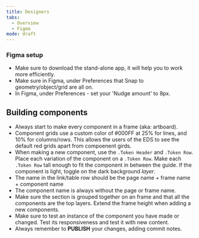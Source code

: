 ```yaml
---
title: Designers
tabs: 
  - Overview
  - Figma
mode: draft
---
```


### Figma setup 

* Make sure to download the stand-alone app, it will help you to work more efficiently. 
* Make sure in Figma, under Preferences that Snap to geometry/object/grid are all on. 
* In Figma, under Preferences - set your 'Nudge amount' to 8px. 


## Building components

* Always start to make every component in a frame (aka: artboard). 
* Component grids use a custom color of #000FF at 25% for lines, and 10% for columns/rows. This allows the users of the EDS to see the default red grids apart from compoenent girds. 
* When making a new component, use the `.Token Header` and `.Token Row`. Place each variation of the component on a `.Token Row`. Make each `.Token Row` tall enough to fit the component in between the guide. If the component is light, toggle on the dark background *layer*. 
* The name in the link/table row should be the page name + frame name + component name
* The component name is always without the page or frame name. 
* Make sure the section is grouped together on an frame and that all the components are the top layers. Extend the frame height when adding a new components. 
* Make sure to test an instance of the component you have made or changed. Test its responsiveness and test it with new content. 
* Always remember to **PUBLISH** your changes, adding commit notes.

